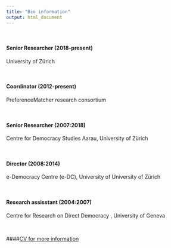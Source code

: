 ```yaml
---
title: "Bio information"
output: html_document
---
```

<br/>

#### Senior Researcher (2018-present)
University of Zürich

<br/>

#### Coordinator (2012-present)
PreferenceMatcher research consortium 


<br/>

#### Senior Researcher (2007:2018)
Centre for Democracy Studies Aarau, University of Zürich

<br/>

#### Director (2008:2014)
e-Democracy Centre (e-DC), University of University of Zürich

<br/>

#### Research assisstant (2004:2007)
Centre for Research on Direct Democracy , University of Geneva

<br/>

####<a href="https://fmendez72.github.io/web/pages/eu2017.html" target="_blank">CV for more information</a>